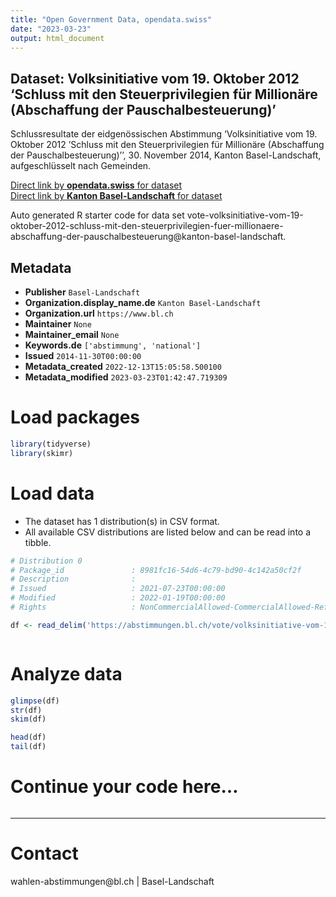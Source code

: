 ```yaml
---
title: "Open Government Data, opendata.swiss"
date: "2023-03-23"
output: html_document
---
```


## Dataset: Volksinitiative vom 19. Oktober 2012 'Schluss mit den Steuerprivilegien für Millionäre (Abschaffung der Pauschalbesteuerung)'

Schlussresultate der eidgenössischen Abstimmung 'Volksinitiative vom 19. Oktober 2012 'Schluss mit den Steuerprivilegien für Millionäre (Abschaffung der Pauschalbesteuerung)'', 30. November 2014, Kanton Basel-Landschaft, aufgeschlüsselt nach Gemeinden.

[Direct link by **opendata.swiss** for dataset](https://opendata.swiss/de/dataset/volksinitiative-vom-19-oktober-2012-schluss-mit-den-steuerprivilegien-fur-millionare-abschaffun1)<br>
[Direct link by **Kanton Basel-Landschaft** for dataset](https://abstimmungen.bl.ch/vote/volksinitiative-vom-19-oktober-2012-schluss-mit-den-steuerprivilegien-fuer-millionaere-abschaffung-der-pauschalbesteuerung/data)

Auto generated R starter code for data set vote-volksinitiative-vom-19-oktober-2012-schluss-mit-den-steuerprivilegien-fuer-millionaere-abschaffung-der-pauschalbesteuerung@kanton-basel-landschaft.

## Metadata

- **Publisher** `Basel-Landschaft`
- **Organization.display_name.de** `Kanton Basel-Landschaft`
- **Organization.url** `https://www.bl.ch`
- **Maintainer** `None`
- **Maintainer_email** `None`
- **Keywords.de** `['abstimmung', 'national']`
- **Issued** `2014-11-30T00:00:00`
- **Metadata_created** `2022-12-13T15:05:58.500100`
- **Metadata_modified** `2023-03-23T01:42:47.719309`


# Load packages

```r

library(tidyverse)
library(skimr)

```

# Load data

-   The dataset has 1 distribution(s) in CSV format.
-   All available CSV distributions are listed below and can be read into a tibble.

```r

# Distribution 0
# Package_id               : 8981fc16-54d6-4c79-bd90-4c142a50cf2f
# Description              : 
# Issued                   : 2021-07-23T00:00:00
# Modified                 : 2022-01-19T00:00:00
# Rights                   : NonCommercialAllowed-CommercialAllowed-ReferenceRequired

df <- read_delim('https://abstimmungen.bl.ch/vote/volksinitiative-vom-19-oktober-2012-schluss-mit-den-steuerprivilegien-fuer-millionaere-abschaffung-der-pauschalbesteuerung/data-csv')



```

# Analyze data

```r

glimpse(df)
str(df)
skim(df)

head(df)
tail(df)

```

# Continue your code here...

```r

```

------------------------------------------------------------------------

# Contact

wahlen-abstimmungen@bl.ch | Basel-Landschaft
